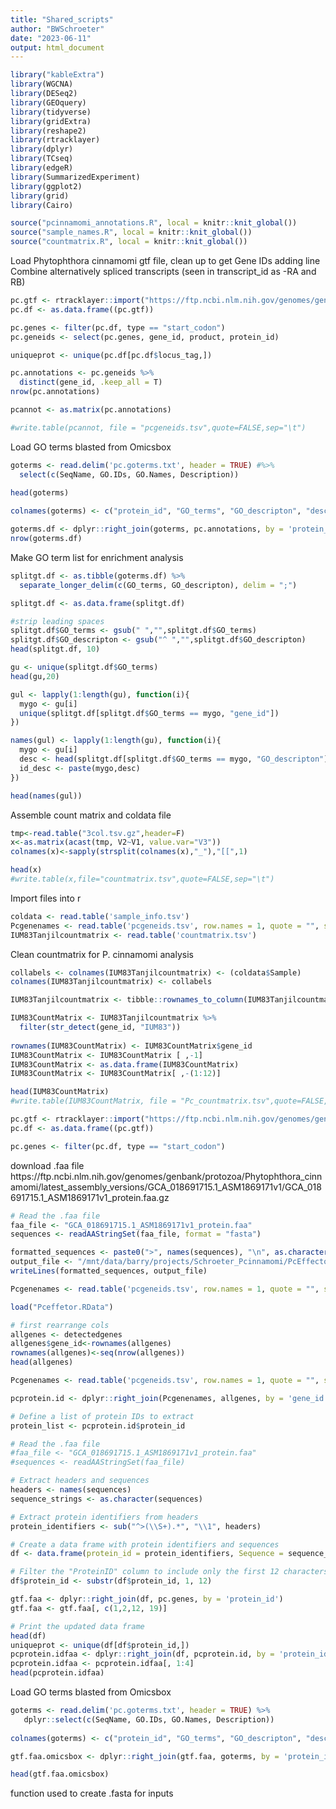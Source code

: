 ```yaml
---
title: "Shared_scripts"
author: "BWSchroeter"
date: "2023-06-11"
output: html_document
---
```


```r

library("kableExtra")
library(WGCNA)
library(DESeq2)
library(GEOquery)
library(tidyverse)
library(gridExtra)
library(reshape2)
library(rtracklayer)
library(dplyr)
library(TCseq)
library(edgeR)
library(SummarizedExperiment)
library(ggplot2)
library(grid)
library(Cairo)
```

```r
source("pcinnamomi_annotations.R", local = knitr::knit_global())
source("sample_names.R", local = knitr::knit_global())
source("countmatrix.R", local = knitr::knit_global())

```

Load Phytophthora cinnamomi gtf file, clean up to get Gene IDs
adding line
Combine alternatively spliced transcripts (seen in transcript_id as -RA and RB)

```r
pc.gtf <- rtracklayer::import("https://ftp.ncbi.nlm.nih.gov/genomes/genbank/protozoa/Phytophthora_cinnamomi/latest_assembly_versions/GCA_018691715.1_ASM1869171v1/GCA_018691715.1_ASM1869171v1_genomic.gtf.gz")
pc.df <- as.data.frame((pc.gtf))

pc.genes <- filter(pc.df, type == "start_codon")
pc.geneids <- select(pc.genes, gene_id, product, protein_id)  

uniqueprot <- unique(pc.df[pc.df$locus_tag,])

pc.annotations <- pc.geneids %>% 
  distinct(gene_id, .keep_all = T)
nrow(pc.annotations)

pcannot <- as.matrix(pc.annotations)

#write.table(pcannot, file = "pcgeneids.tsv",quote=FALSE,sep="\t")
```

Load GO terms blasted from Omicsbox 
```r
goterms <- read.delim('pc.goterms.txt', header = TRUE) #%>%
  select(c(SeqName, GO.IDs, GO.Names, Description))
  
head(goterms)

colnames(goterms) <- c("protein_id", "GO_terms", "GO_descripton", "description")

goterms.df <- dplyr::right_join(goterms, pc.annotations, by = 'protein_id')
nrow(goterms.df)
```

Make GO term list for enrichment analysis

```r
splitgt.df <- as.tibble(goterms.df) %>%
  separate_longer_delim(c(GO_terms, GO_descripton), delim = ";")

splitgt.df <- as.data.frame(splitgt.df)

#strip leading spaces
splitgt.df$GO_terms <- gsub(" ","",splitgt.df$GO_terms)
splitgt.df$GO_descripton <- gsub("^ ","",splitgt.df$GO_descripton)
head(splitgt.df, 10)

gu <- unique(splitgt.df$GO_terms)
head(gu,20)

gul <- lapply(1:length(gu), function(i){
  mygo <- gu[i]
  unique(splitgt.df[splitgt.df$GO_terms == mygo, "gene_id"])
})

names(gul) <- lapply(1:length(gu), function(i){
  mygo <- gu[i]
  desc <- head(splitgt.df[splitgt.df$GO_terms == mygo, "GO_descripton"],1)
  id_desc <- paste(mygo,desc)
})

head(names(gul))

```
Assemble count matrix and coldata file

```r
tmp<-read.table("3col.tsv.gz",header=F)
x<-as.matrix(acast(tmp, V2~V1, value.var="V3"))
colnames(x)<-sapply(strsplit(colnames(x),"_"),"[[",1)

head(x)
#write.table(x,file="countmatrix.tsv",quote=FALSE,sep="\t")
```

Import files into r

```r
coldata <- read.table('sample_info.tsv')
Pcgenenames <- read.table('pcgeneids.tsv', row.names = 1, quote = "", sep='\t', fill = TRUE, header = TRUE)
IUM83Tanjilcountmatrix <- read.table('countmatrix.tsv') 
```

Clean countmatrix for P. cinnamomi analysis

```r
collabels <- colnames(IUM83Tanjilcountmatrix) <- (coldata$Sample)
colnames(IUM83Tanjilcountmatrix) <- collabels

IUM83Tanjilcountmatrix <- tibble::rownames_to_column(IUM83Tanjilcountmatrix, "gene_id")

IUM83CountMatrix <- IUM83Tanjilcountmatrix %>% 
  filter(str_detect(gene_id, "IUM83")) 
  
rownames(IUM83CountMatrix) <- IUM83CountMatrix$gene_id
IUM83CountMatrix <- IUM83CountMatrix [ ,-1]
IUM83CountMatrix <- as.data.frame(IUM83CountMatrix)
IUM83CountMatrix <- IUM83CountMatrix[ ,-(1:12)]

head(IUM83CountMatrix)
#write.table(IUM83CountMatrix, file = "Pc_countmatrix.tsv",quote=FALSE,sep="\t")
```
```r
pc.gtf <- rtracklayer::import("https://ftp.ncbi.nlm.nih.gov/genomes/genbank/protozoa/Phytophthora_cinnamomi/latest_assembly_versions/GCA_018691715.1_ASM1869171v1/GCA_018691715.1_ASM1869171v1_genomic.gtf.gz")
pc.df <- as.data.frame((pc.gtf))

pc.genes <- filter(pc.df, type == "start_codon")
```

download .faa file https://ftp.ncbi.nlm.nih.gov/genomes/genbank/protozoa/Phytophthora_cinnamomi/latest_assembly_versions/GCA_018691715.1_ASM1869171v1/GCA_018691715.1_ASM1869171v1_protein.faa.gz

```r
# Read the .faa file
faa_file <- "GCA_018691715.1_ASM1869171v1_protein.faa"  
sequences <- readAAStringSet(faa_file, format = "fasta")

formatted_sequences <- paste0(">", names(sequences), "\n", as.character(sequences), "\n")
output_file <- "/mnt/data/barry/projects/Schroeter_Pcinnamomi/PcEffector/Pcgenes.fasta" 
writeLines(formatted_sequences, output_file)

Pcgenenames <- read.table('pcgeneids.tsv', row.names = 1, quote = "", sep='\t', fill = TRUE, header = TRUE)

load("Pceffetor.RData")

# first rearrange cols
allgenes <- detectedgenes
allgenes$gene_id<-rownames(allgenes)
rownames(allgenes)<-seq(nrow(allgenes))
head(allgenes)

Pcgenenames <- read.table('pcgeneids.tsv', row.names = 1, quote = "", sep='\t', fill = TRUE, header = TRUE)

pcprotein.id <- dplyr::right_join(Pcgenenames, allgenes, by = 'gene_id')

# Define a list of protein IDs to extract
protein_list <- pcprotein.id$protein_id

```

```r
# Read the .faa file
#faa_file <- "GCA_018691715.1_ASM1869171v1_protein.faa"  
#sequences <- readAAStringSet(faa_file)

# Extract headers and sequences
headers <- names(sequences)
sequence_strings <- as.character(sequences)

# Extract protein identifiers from headers
protein_identifiers <- sub("^>(\\S+).*", "\\1", headers)

# Create a data frame with protein identifiers and sequences
df <- data.frame(protein_id = protein_identifiers, Sequence = sequence_strings, stringsAsFactors = FALSE)

# Filter the "ProteinID" column to include only the first 12 characters
df$protein_id <- substr(df$protein_id, 1, 12)

gtf.faa <- dplyr::right_join(df, pc.genes, by = 'protein_id') 
gtf.faa <- gtf.faa[, c(1,2,12, 19)]

# Print the updated data frame
head(df)
uniqueprot <- unique(df[df$protein_id,])
pcprotein.idfaa <- dplyr::right_join(df, pcprotein.id, by = 'protein_id')
pcprotein.idfaa <- pcprotein.idfaa[, 1:4]
head(pcprotein.idfaa)
```

Load GO terms blasted from Omicsbox 
```r
goterms <- read.delim('pc.goterms.txt', header = TRUE) %>%
   dplyr::select(c(SeqName, GO.IDs, GO.Names, Description))
  
colnames(goterms) <- c("protein_id", "GO_terms", "GO_descripton", "description")

gtf.faa.omicsbox <- dplyr::right_join(gtf.faa, goterms, by = 'protein_id')

head(gtf.faa.omicsbox)
```

function used to create .fasta for inputs

